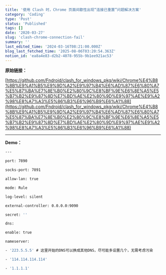 ```yaml
---
title: '使用 Clash 时，Chrome 页面间歇性出现“连接已重置”问题解决方案'
category: 'Coding'
type: 'Post'
status: 'Published'
tags: []
date: '2020-03-27'
slug: 'clash-chrome-connection-fail'
summary: ''
last_edited_time: '2024-03-16T08:21:00.000Z'
blog_last_fetched_time: '2025-08-06T03:20:54.363Z'
notion_id: 'ea8a4e83-d2b2-4078-955b-9b1ee921ac53'
---
```


**原始链接：**

[https://github.com/Fndroid/clash_for_windows_pkg/wiki/Chrome%E4%B8%8B%E9%A1%B5%E9%9D%A2%E9%97%B4%E6%AD%87%E6%80%A7%E5%87%BA%E7%8E%B0%E2%80%9C%E8%BF%9E%E6%8E%A5%E5%B7%B2%E9%87%8D%E7%BD%AE%E2%80%9D%E9%97%AE%E9%A2%98%E8%A7%A3%E5%86%B3%E6%96%B9%E6%A1%88](https://github.com/Fndroid/clash_for_windows_pkg/wiki/Chrome%E4%B8%8B%E9%A1%B5%E9%9D%A2%E9%97%B4%E6%AD%87%E6%80%A7%E5%87%BA%E7%8E%B0%E2%80%9C%E8%BF%9E%E6%8E%A5%E5%B7%B2%E9%87%8D%E7%BD%AE%E2%80%9D%E9%97%AE%E9%A2%98%E8%A7%A3%E5%86%B3%E6%96%B9%E6%A1%88)

---

**Demo：**

```bash
---

port: 7890

socks-port: 7891

allow-lan: true

mode: Rule

log-level: silent

external-controller: 0.0.0.0:9090

secret: ''

dns:

enable: true

nameserver:

- '223.5.5.5' # 这里开始的DNS可以换成其他DNS，尽可能多设置几个，无需考虑污染

- '114.114.114.114'

- '1.1.1.1'
```
